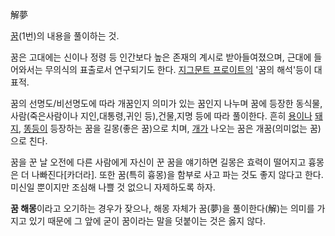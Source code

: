 解夢

[[꿈]](1번)의 내용을 풀이하는 것.

꿈은 고대에는 신이나 정령 등 인간보다 높은 존재의 계시로 받아들여졌으며, 근대에 들어와서는 무의식의 표출로서 연구되기도 한다. [[지그문트 프로이트]]의 '꿈의 해석'등이 대표적.

꿈의 선명도/비선명도에 따라 개꿈인지 의미가 있는 꿈인지 나누며 꿈에 등장한 동식물,사람(죽은사람이나 지인,대통령,귀인 등),건물,지명 등에 따라 풀이한다. 흔히 [[용]]이나 [[돼지]], [[똥]]등이 등장하는 꿈을 길몽(좋은 꿈)으로 치며, [[개]]가 나오는 꿈은 개꿈(의미없는 꿈)으로 친다.

꿈을 꾼 날 오전에 다른 사람에게 자신이 꾼 꿈을 얘기하면 길몽은 효력이 떨어지고 흉몽은 더 나빠진다[카더라]. 또한 꿈(특히 흉몽)을 함부로 사고 파는 것도 좋지 않다고 한다. 미신일 뿐이지만 조심해 나쁠 것 없으니 자제하도록 하자.

'''꿈 해몽'''이라고 오기하는 경우가 잦으나, 해몽 자체가 꿈(夢)을 풀이한다(解)는 의미를 가지고 있기 때문에 그 앞에 굳이 꿈이라는 말을 덧붙이는 것은 옳지 않다.
